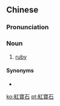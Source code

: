 {{also|红宝石}}
==Chinese==
{{zh-forms|s=红宝石|type=12}}

===Pronunciation===
{{zh-pron
|m=hóngbǎoshí
|c=hung4 bou2 sek6
|h=pfs=fùng-pó-sa̍k
|mn=âng-pó-chio̍h
|cat=n
}}

===Noun===
{{zh-noun}}

# [[ruby]]

====Synonyms====
* {{zh-l|紅玉}}

{{zh-cat|Geology|Gems}}

[[ko:紅寶石]]
[[pt:紅寶石]]